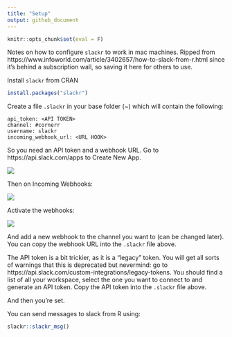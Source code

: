 ```yaml
---
title: "Setup"
output: github_document
---
```


```r
knitr::opts_chunk$set(eval = F)
```


Notes on how to configure `slackr` to work in mac machines. Ripped from https://www.infoworld.com/article/3402657/how-to-slack-from-r.html since it's behind a subscription wall, so saving it here for others to use. 

Install `slackr` from CRAN

```r
install.packages("slackr")
```

Create a file `.slackr` in your base folder (~) which will contain the following:

```
api_token: <API TOKEN>
channel: #cornerr
username: slackr
incoming_webhook_url: <URL HOOK>
```

So you need an API token and a webhook URL. Go to https://api.slack.com/apps to Create New App. 

![](img/29_create_app-100799267-large.jpg)

Then on Incoming Webhooks:

![](img/29_enable_webhook-100799268-large.jpg)

Activate the webhooks: 

![](img/29_activate_webhooks-100799270-large.jpg)

And add a new webhook to the channel you want to (can be changed later). You can copy the webhook URL into the `.slackr` file above. 

The API token is a bit trickier, as it is a "legacy" token. You will get all sorts of warnings that this is deprecated but nevermind: go to https://api.slack.com/custom-integrations/legacy-tokens. You should find a list of all your workspace, select the one you want to connect to and generate an API token. Copy the API token into the `.slackr` file above. 

And then you're set. 

You can send messages to slack from R using: 

```r
slackr::slackr_msg()
```

